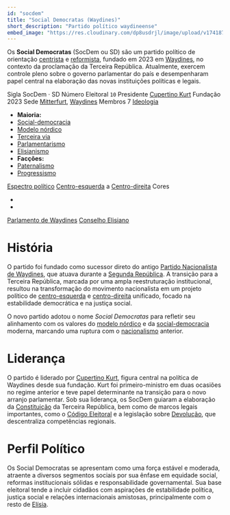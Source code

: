 ```yaml
---
id: "socdem"
title: "Social Democratas (Waydines)"
short_description: "Partido político waydineense"
embed_image: "https://res.cloudinary.com/dp8usdrjl/image/upload/v1741874088/socdemgu_gsphaz.webp"
---
```


Os **Social Democratas** (SocDem ou SD) são um partido político de orientação
[centrista](<https://pt.wikipedia.com/wiki/Centro_(pol%C3%ADtica)>) e
[reformista](https://pt.wikipedia.org/wiki/Reformismo), fundado em 2023 em [Waydines](Waydines), no
contexto da proclamação da Terceira República. Atualmente, exercem controle pleno sobre o governo
parlamentar do país e desempenharam papel central na elaboração das novas instituições políticas e
legais.

<QuickFacts title="Social Democratas" partyColor="rgb(109, 27, 49)">
    <tr>
        <td colSpan="2">
            <Picture
                image="https://res.cloudinary.com/dp8usdrjl/image/upload/v1741874088/socdemgu_gsphaz.svg"
                description="Logotipo do Partido"
                height="7rem"
                centered={true}
            />
        </td>
    </tr>
    <tr>
        <td>Sigla</td>
        <td>SocDem &centerdot; SD</td>
    </tr>
    <tr>
        <td>Número Eleitoral</td>
        <td>
            <code>10</code>
        </td>
    </tr>
    <tr>
        <td>Presidente</td>
        <td>
            <a href="Cupertino_Kurt">Cupertino Kurt</a>
        </td>
    </tr>
    <tr>
        <td>Fundação</td>
        <td>2023</td>
    </tr>
    <tr>
        <td>Sede</td>
        <td>
            <a href="Mitterfurt">Mitterfurt</a>, <a href="Waydines">Waydines</a>
        </td>
    </tr>
    <tr>
        <td>Membros</td>
        <td>7</td>
    </tr>
    <tr>
        <td>
            <a href="https://pt.wikipedia.org/wiki/Ideologia">Ideologia</a>
        </td>
        <td>
            <ul>
                <li>
                    <strong>Maioria:</strong>
                </li>
                <li>
                    <a href="https://pt.wikipedia.org/wiki/Social-democracia">Social-democracia</a>
                </li>
                <li>
                    <a href="https://pt.wikipedia.org/wiki/Modelo_n%C3%B3rdico">Modelo nórdico</a>
                </li>
                <li>
                    <a href="https://pt.wikipedia.org/wiki/Terceira_via">Terceira via</a>
                </li>
                <li>
                    <a href="https://pt.wikipedia.org/wiki/Parlamentarismo">Parlamentarismo</a>
                </li>
                <li>
                    <a href="Elisianismo">Elisianismo</a>
                </li>
                <li>
                    <strong>Facções:</strong>
                </li>
                <li>
                    <a href="https://pt.wikipedia.org/wiki/Paternalismo">Paternalismo</a>
                </li>
                <li>
                    <a href="https://pt.wikipedia.org/wiki/Progressismo">Progressismo</a>
                </li>
            </ul>
        </td>
    </tr>
    <tr>
        <td>
            <a href="https://pt.wikipedia.org/wiki/Espectro_pol%C3%ADtico">Espectro político</a>
        </td>
        <td>
            <a href="https://pt.wikipedia.org/wiki/Centro-esquerda">Centro-esquerda</a> a
            <a href="https://pt.wikipedia.org/wiki/Centro-direita">Centro-direita</a>
        </td>
    </tr>
    <tr>
        <td>Cores</td>
        <td>
            <ul>
                <li class="mb-1">
                    <Color color="rgb(109, 27, 49)" colorName="Vinho" />
                </li>
                <li>
                    <Color color="rgb(201, 150, 121)" colorName="Ouro" />
                </li>
            </ul>
        </td>
    </tr>
    <tr>
        <td>
            <a href="Parlamento de Waydines">Parlamento de Waydines</a>
        </td>
        <td>
            <Seats color="rgb(109, 27, 49)" partySeats="5" total="5" />
        </td>
    </tr>
    <tr>
        <td>
            <a href="Conselho Elisiano">Conselho Elisiano</a>
        </td>
        <td>
            <Seats color="rgb(109, 27, 49)" partySeats="1" total="3" />
        </td>
    </tr>
</QuickFacts>

# História

O partido foi fundado como sucessor direto do antigo
[Partido Nacionalista de Waydines](Partido_Nacionalista_de_Waydines), que atuava durante a
[Segunda República](Segunda_República_de_Waydines). A transição para a Terceira República, marcada
por uma ampla reestruturação institucional, resultou na transformação do movimento nacionalista em
um projeto político de [centro-esquerda](https://pt.wikipedia.org/wiki/Centro-esquerda) e
[centro-direita](https://pt.wikipedia.org/wiki/Centro-direita) unificado, focado na estabilidade
democrática e na justiça social.

O novo partido adotou o nome _Social Democratas_ para refletir seu alinhamento com os valores do
[modelo nórdico](https://pt.wikipedia.org/wiki/Modelo_n%C3%B3rdico) e da
[social-democracia](https://pt.wikipedia.org/wiki/Social-democracia) moderna, marcando uma ruptura
com o [nacionalismo](https://pt.wikipedia.org/wiki/Nacionalismo) anterior.

# Liderança

O partido é liderado por [Cupertino Kurt](Cupertino_Kurt), figura central na política de Waydines
desde sua fundação. Kurt foi primeiro-ministro em duas ocasiões no regime anterior e teve papel
determinante na transição para o novo arranjo parlamentar. Sob sua liderança, os SocDem guiaram a
elaboração da [Constituição](https://pt.wikipedia.org/wiki/Constitui%C3%A7%C3%A3o) da Terceira
República, bem como de marcos legais importantes, como o
[Código Eleitoral](https://pt.wikipedia.org/wiki/C%C3%B3digo_eleitoral) e a legislação sobre
[Devolução](https://pt.wikipedia.org/wiki/Devolu%C3%A7%C3%A3o), que descentraliza competências
regionais.

# Perfil Político

Os Social Democratas se apresentam como uma força estável e moderada, atraente a diversos segmentos
sociais por sua ênfase em equidade social, reformas institucionais sólidas e responsabilidade
governamental. Sua base eleitoral tende a incluir cidadãos com aspirações de estabilidade política,
justiça social e relações internacionais amistosas, principalmente com o resto de [Elísia](Elísia).
